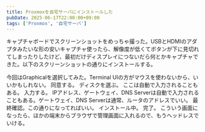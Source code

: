 ```yaml
---
title: Proxmoxを自宅サーバにインストールした
pubDate: 2025-06-17T22:00:00+09:00
tags: ['Proxmox', '自宅サーバ']
---
```



キャプチャボードでスクリーンショットをめっちゃ撮った。USBとHDMIのアダプタみたいな形の安いキャプチャ使ったら、解像度が低くてボタンが下に見切れてしまったりしたけど、最初だけディスプレイにつないだら何とかキャプチャできた。以下のスクリーンショットの通りにインストールする。

<MyImage src={screenshot01} alt="ローカルでインポートされた画像1" />
今回はGraphicalを選択してみた。Terminal UIの方がマウスを使わないから、いいかもしれない。

<MyImage src={screenshot02} alt="ローカルでインポートされた画像2" />
同意する。

<MyImage src={screenshot03} alt="ローカルでインポートされた画像3" />
ディスクを選ぶ。

<MyImage src={screenshot04} alt="ローカルでインポートされた画像4" />
ここは自動で入力されることもある。

<MyImage src={screenshot05} alt="ローカルでインポートされた画像5" />
入力する。

<MyImage src={screenshot06} alt="ローカルでインポートされた画像6" />
IPアドレス、ゲートウェイ、DNS Serverは自動で入力されることもある。ゲートウェイ、DNS Serverは通常、ルータのアドレスでいい。

<MyImage src={screenshot07} alt="ローカルでインポートされた画像7" />
最終確認。この通りになってればいい。

<MyImage src={screenshot08} alt="ローカルでインポートされた画像8" />
インストール中。

<MyImage src={screenshot09} alt="ローカルでインポートされた画像9" />
完了。

<MyImage src={screenshot10} alt="ローカルでインポートされた画像10" />
こういう画面になったら、ほかの端末からブラウザで管理画面に入れるので、もうヘッドレスでいける。
